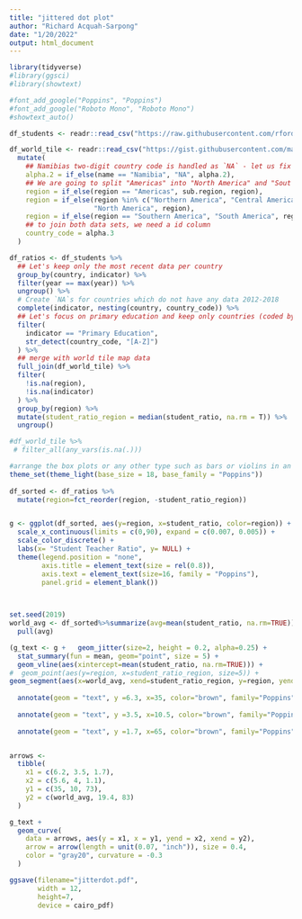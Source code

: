 ```yaml
---
title: "jittered dot plot"
author: "Richard Acquah-Sarpong"
date: "1/20/2022"
output: html_document
---
```


```r
library(tidyverse)
#library(ggsci)
#library(showtext)

#font_add_google("Poppins", "Poppins")
#font_add_google("Roboto Mono", "Roboto Mono")
#showtext_auto()

df_students <- readr::read_csv("https://raw.githubusercontent.com/rfordatascience/tidytuesday/master/data/2019/2019-05-07/student_teacher_ratio.csv")

df_world_tile <- readr::read_csv("https://gist.githubusercontent.com/maartenzam/787498bbc07ae06b637447dbd430ea0a/raw/9a9dafafb44d8990f85243a9c7ca349acd3a0d07/worldtilegrid.csv") %>% 
  mutate(
    ## Namibias two-digit country code is handled as `NA` - let us fix that
    alpha.2 = if_else(name == "Namibia", "NA", alpha.2),
    ## We are going to split "Americas" into "North America" and "Sout America"
    region = if_else(region == "Americas", sub.region, region),
    region = if_else(region %in% c("Northern America", "Central America", "Caribbean"), 
                     "North America", region),
    region = if_else(region == "Southern America", "South America", region),
    ## to join both data sets, we need a id column
    country_code = alpha.3
  )

df_ratios <- df_students %>% 
  ## Let's keep only the most recent data per country
  group_by(country, indicator) %>% 
  filter(year == max(year)) %>% 
  ungroup() %>% 
  # Create `NA`s for countries which do not have any data 2012-2018
  complete(indicator, nesting(country, country_code)) %>% 
  ## Let's focus on primary education and keep only countries (coded by letters)
  filter(
    indicator == "Primary Education",
    str_detect(country_code, "[A-Z]")
  ) %>% 
  ## merge with world tile map data
  full_join(df_world_tile) %>%
  filter(
    !is.na(region),
    !is.na(indicator)
  ) %>% 
  group_by(region) %>% 
  mutate(student_ratio_region = median(student_ratio, na.rm = T)) %>% 
  ungroup()
```

```r
#df_world_tile %>% 
 # filter_all(any_vars(is.na(.)))

```


```r
#arrange the box plots or any other type such as bars or violins in an in- or decreasing order to #simplify readability. Since the category “continent” does not have an intrinsic order, I rearrange #the box plots by their mean student-teacher ratio instead of sorting them alphabetically which is #the default:
theme_set(theme_light(base_size = 18, base_family = "Poppins"))
  
df_sorted <- df_ratios %>% 
  mutate(region=fct_reorder(region, -student_ratio_region))


g <- ggplot(df_sorted, aes(y=region, x=student_ratio, color=region)) + 
  scale_x_continuous(limits = c(0,90), expand = c(0.007, 0.005)) +
  scale_color_discrete() + 
  labs(x= "Student Teacher Ratio", y= NULL) +
  theme(legend.position = "none", 
        axis.title = element_text(size = rel(0.8)),
        axis.text = element_text(size=16, family = "Poppins"),
        panel.grid = element_blank())

  
```


```r
set.seed(2019)
world_avg <- df_sorted%>%summarize(avg=mean(student_ratio, na.rm=TRUE))%>%
  pull(avg)

(g_text <- g +   geom_jitter(size=2, height = 0.2, alpha=0.25) +
  stat_summary(fun = mean, geom="point", size = 5) +
  geom_vline(aes(xintercept=mean(student_ratio, na.rm=TRUE))) +
#  geom_point(aes(y=region, x=student_ratio_region, size=5)) +
geom_segment(aes(x=world_avg, xend=student_ratio_region, y=region, yend=region), size=0.8) +
  
  annotate(geom = "text", y =6.3, x=35, color="brown", family="Poppins", label=glue::glue("Worldwide Average:\n{round(world_avg,1)} students per teacher ratio"), lineheight = .9) +
  
  annotate(geom = "text", y =3.5, x=10.5, color="brown", family="Poppins", label=glue::glue("Continental Aveerage")) +
  
  annotate(geom = "text", y =1.7, x=65, color="brown", family="Poppins", label=glue::glue("The Central African Republic has the \nhighest student per teacher ratio ")))



```
```r
arrows <-
  tibble(
    x1 = c(6.2, 3.5, 1.7),
    x2 = c(5.6, 4, 1.1),
    y1 = c(35, 10, 73),
    y2 = c(world_avg, 19.4, 83)
  )

g_text +
  geom_curve(
    data = arrows, aes(y = x1, x = y1, yend = x2, xend = y2),
    arrow = arrow(length = unit(0.07, "inch")), size = 0.4,
    color = "gray20", curvature = -0.3
  )
```

```r
ggsave(filename="jitterdot.pdf", 
       width = 12,
       height=7,
       device = cairo_pdf)
```

